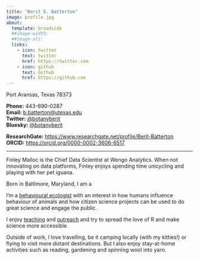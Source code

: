 ```yaml
---
title: "Berit E. Batterton"
image: profile.jpg
about:
  template: broadside
  ##image-width: 
  ##image-alt: 
  links:
    - icon: twitter
      text: twitter
      href: https://twitter.com
    - icon: github
      text: Github
      href: https://github.com
---
```


Port Aransas, Texas 78373

**Phone:** 443-690-0287\
**Email:** [b.batterton\@utexas.edu](mailto:b.batterton@utexas.edu)\
**Twitter:** [\@botanyberit](https://x.com/botanyberit)\
**Bluesky:** [\@botanyberit](https://bsky.app/profile/botanyberit.bsky.social)

**ResearchGate:** <https://www.researchgate.net/profile/Berit-Batterton>\
**ORCID:** <https://orcid.org/0000-0002-3606-6517>

------------------------------------------------------------------------

::: {#hero-heading}
Finley Malloc is the Chief Data Scientist at Wengo Analytics. When not innovating on data platforms, Finley enjoys spending time unicycling and playing with her pet iguana.
:::

Born in Baltimore, Maryland, I am a

I'm a [behavioural ecologist](cv.html#education) with an interest in how humans influence behaviour of animals and how citizen science projects can be used to do great science and engage the public.

I enjoy [teaching](cv.html#teaching) and [outreach](cv.html#community-presentations-and-outreach) and try to spread the love of R and make science more accessible.

Outside of work, I love travelling, be it camping locally (with my kitties!) or flying to visit more distant destinations. But I also enjoy stay-at-home activities such as reading, gardening and spinning wool into yarn.
